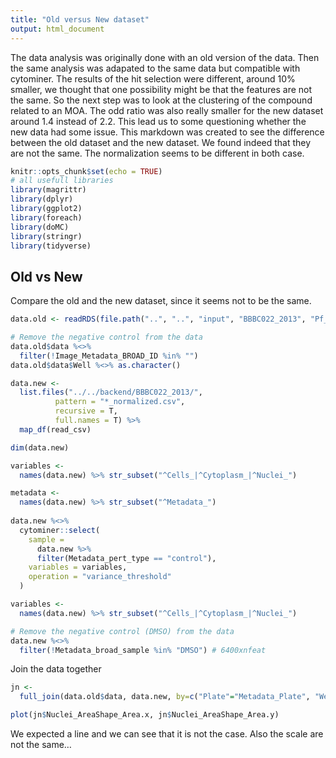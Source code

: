 ```yaml
---
title: "Old versus New dataset"
output: html_document
---
```


The data analysis was originally done with an old version of the data. Then the same analysis was adapated to the same data but compatible with cytominer.
The results of the hit selection were different, around 10% smaller, we thought that one possibility might be that the features are not the same. So the next step was to look at the clustering of the compound related to an MOA. The odd ratio was also really smaller for the new dataset around 1.4 instead of 2.2. This lead us to some questioning whether the new data had some issue.
This markdown was created to see the difference between the old dataset and the new dataset.
We found indeed that they are not the same. The normalization seems to be different in both case.

```r
knitr::opts_chunk$set(echo = TRUE)
# all usefull libraries
library(magrittr)
library(dplyr)
library(ggplot2)
library(foreach)
library(doMC)
library(stringr)
library(tidyverse)
```

## Old vs New
Compare the old and the new dataset, since it seems not to be the same.

```r

data.old <- readRDS(file.path("..", "..", "input", "BBBC022_2013", "Pf_Gustafsdottir.rds"))

# Remove the negative control from the data
data.old$data %<>%
  filter(!Image_Metadata_BROAD_ID %in% "")
data.old$data$Well %<>% as.character()
```

```r

data.new <- 
  list.files("../../backend/BBBC022_2013/", 
          pattern = "*_normalized.csv",
          recursive = T,
          full.names = T) %>%
  map_df(read_csv)

dim(data.new)

variables <-
  names(data.new) %>% str_subset("^Cells_|^Cytoplasm_|^Nuclei_")

metadata <-
  names(data.new) %>% str_subset("^Metadata_")
  
data.new %<>%
  cytominer::select(
    sample = 
      data.new %>% 
      filter(Metadata_pert_type == "control"),
    variables = variables,
    operation = "variance_threshold"
  )

variables <-
  names(data.new) %>% str_subset("^Cells_|^Cytoplasm_|^Nuclei_")

# Remove the negative control (DMSO) from the data
data.new %<>% 
  filter(!Metadata_broad_sample %in% "DMSO") # 6400xnfeat

```

Join the data together

```r

jn <-
  full_join(data.old$data, data.new, by=c("Plate"="Metadata_Plate", "Well"="Metadata_Well"))

plot(jn$Nuclei_AreaShape_Area.x, jn$Nuclei_AreaShape_Area.y)
```


We expected a line and we can see that it is not the case. Also the scale are not the same...


